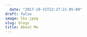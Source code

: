 ```yaml
---
  date: "2017-10-31T22:27:21-05:00"
draft: false
image: lbs.jpeg
slug: blogs
title: About Me
---
```

